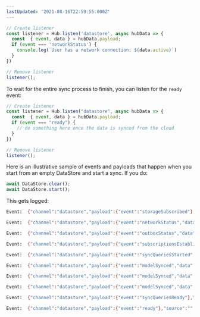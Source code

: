 ```yaml
---
lastUpdated: '2021-08-16T22:59:55.000Z'
---
```

```js
// Create listener
const listener = Hub.listen('datastore', async hubData => {
  const  { event, data } = hubData.payload;
  if (event === 'networkStatus') {
    console.log(`User has a network connection: ${data.active}`)
  }
})

// Remove listener
listener();
```

To wait for the entire sync process to finish, you can listen for the `ready` event:

```js
// Create listener
const listener = Hub.listen("datastore", async hubData => {
  const  { event, data } = hubData.payload;
  if (event === "ready") {
    // do something here once the data is synced from the cloud
  }
})

// Remove listener
listener();
```

Here is an illustrative sample of events and payloads that happen when you start from an empty DataStore and start a sync. If you do:

```js
await DataStore.clear();
await DataStore.start();
```

This gets logged:

```bash
Event:  {"channel":"datastore","payload":{"event":"storageSubscribed"},"source":"","patternInfo":[]}

Event:  {"channel":"datastore","payload":{"event":"networkStatus","data":{"active":true}},"source":"","patternInfo":[]}

Event:  {"channel":"datastore","payload":{"event":"outboxStatus","data":{"isEmpty":true}},"source":"","patternInfo":[]}

Event:  {"channel":"datastore","payload":{"event":"subscriptionsEstablished"},"source":"","patternInfo":[]}

Event:  {"channel":"datastore","payload":{"event":"syncQueriesStarted","data":{"models":["ModelX","ModelY","ModelLala"]}},"source":"","patternInfo":[]}

Event:  {"channel":"datastore","payload":{"event":"modelSynced","data":{"isFullSync":true,"isDeltaSync":false,"counts":{"new":5,"updated":0,"deleted":2}}},"source":"","patternInfo":[]}

Event:  {"channel":"datastore","payload":{"event":"modelSynced","data":{"isFullSync":true,"isDeltaSync":false,"counts":{"new":296,"updated":0,"deleted":2}}},"source":"","patternInfo":[]}

Event:  {"channel":"datastore","payload":{"event":"modelSynced","data":{"isFullSync":true,"isDeltaSync":false,"counts":{"new":8155,"updated":0,"deleted":0}}},"source":"","patternInfo":[]}

Event:  {"channel":"datastore","payload":{"event":"syncQueriesReady"},"source":"","patternInfo":[]}

Event:  {"channel":"datastore","payload":{"event":"ready"},"source":"","patternInfo":[]}
```
